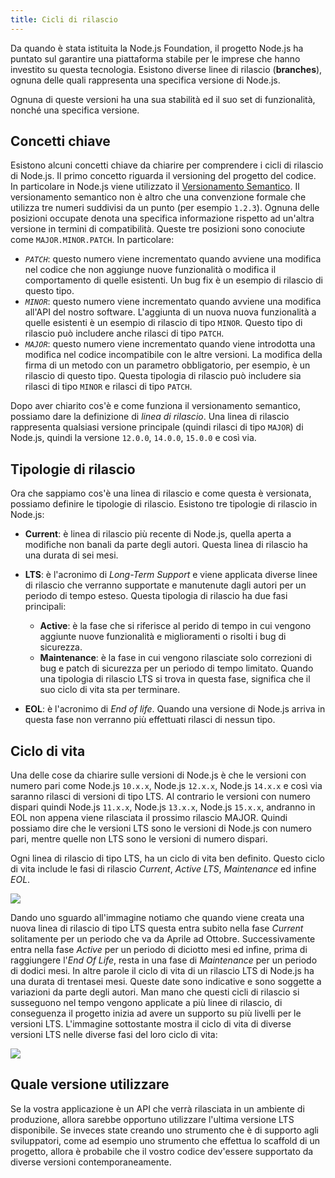 ```yaml
---
title: Cicli di rilascio
---
```


Da quando è stata istituita la Node.js Foundation, il progetto Node.js ha puntato sul garantire una piattaforma stabile per le imprese 
che hanno investito su questa tecnologia. Esistono diverse linee di rilascio (__branches__), ognuna delle quali rappresenta una 
specifica versione di Node.js. 

Ognuna di queste versioni ha una sua stabilità ed il suo set di funzionalità, nonché una specifica versione.

## Concetti chiave

Esistono alcuni concetti chiave da chiarire per comprendere i cicli di rilascio di Node.js. Il primo concetto riguarda il versioning del progetto del codice. 
In particolare in Node.js viene utilizzato il [Versionamento Semantico](https://semver.org/lang/it/). 
Il versionamento semantico non è altro che una convenzione formale che utilizza tre numeri suddivisi da un punto (per esempio `1.2.3`). 
Ognuna delle posizioni occupate denota una specifica informazione rispetto ad un'altra versione in termini di compatibilità.
Queste tre posizioni sono conociute come `MAJOR.MINOR.PATCH`. In particolare:

* *`PATCH`*: questo numero viene incrementato quando avviene una modifica nel codice che non aggiunge nuove funzionalità o modifica il comportamento di quelle esistenti. Un bug fix è un esempio di rilascio di questo tipo.
* *`MINOR`*: questo numero viene incrementato quando avviene una modifica all'API del nostro software. L'aggiunta di un nuova nuova funzionalità a quelle esistenti è un esempio di rilascio di tipo `MINOR`. Questo tipo di rilascio può includere anche rilasci di tipo `PATCH`.
* *`MAJOR`*: questo numero viene incrementato quando viene introdotta una modifica nel codice incompatibile con le altre versioni. La modifica della firma di un metodo con un parametro obbligatorio, per esempio, è un rilascio di questo tipo. Questa tipologia di rilascio può includere sia rilasci di tipo `MINOR` e rilasci di tipo `PATCH`.

Dopo aver chiarito cos'è e come funziona il versionamento semantico, possiamo dare la definizione 
di *linea di rilascio*. Una linea di rilascio rappresenta qualsiasi versione principale (quindi rilasci di tipo `MAJOR`) 
di Node.js, quindi la versione `12.0.0`, `14.0.0`, `15.0.0` e così via.

## Tipologie di rilascio

Ora che sappiamo cos'è una linea di rilascio e come questa è versionata, possiamo definire le tipologie di rilascio. Esistono tre tipologie di rilascio in Node.js:

- __Current__: è linea di rilascio più recente di Node.js, quella aperta a modifiche non banali da parte degli autori. Questa linea di rilascio ha una durata di sei mesi.

- __LTS__: è l'acronimo di _Long-Term Support_ e viene applicata diverse linee di rilascio che verranno supportate e manutenute dagli autori per un periodo di tempo esteso. Questa tipologia di rilascio ha due fasi principali:
  
  - __Active__: è la fase che si riferisce al perido di tempo in cui vengono aggiunte nuove funzionalità e miglioramenti o risolti i bug di sicurezza. 
  - __Maintenance__: è la fase in cui vengono rilasciate solo correzioni di bug e patch di sicurezza per un periodo di tempo limitato. Quando una tipologia di rilascio LTS si trova in questa fase, significa che il suo ciclo di vita sta per terminare.

- __EOL__: è l'acronimo di _End of life_. Quando una versione di Node.js arriva in questa fase non verranno più effettuati rilasci di nessun tipo.

## Ciclo di vita

Una delle cose da chiarire sulle versioni di Node.js è che le versioni con numero pari come Node.js `10.x.x`, Node.js `12.x.x`, Node.js `14.x.x` e così via saranno rilasci di versioni di tipo LTS. Al contrario le versioni con numero dispari quindi Node.js `11.x.x`, Node.js `13.x.x`, Node.js `15.x.x`, andranno in EOL non appena viene rilasciata il prossimo rilascio MAJOR. Quindi possiamo dire che le versioni LTS sono le versioni di Node.js con numero pari, mentre quelle non LTS sono le versioni di numero dispari.

Ogni linea di rilascio di tipo LTS, ha un ciclo di vita ben definito. Questo ciclo di vita include le fasi di rilascio _Current_, _Active LTS_, _Maintenance_ ed infine _EOL_.

<div>
  <img src="/images/ch-3/01.png" />
</div>

Dando uno sguardo all'immagine notiamo che quando viene creata una nuova linea di rilascio di tipo LTS questa entra subito nella fase _Current_ solitamente per un periodo che va da Aprile ad Ottobre. Successivamente entra nella fase _Active_ per un periodo di diciotto mesi ed infine, prima di raggiungere l'_End Of Life_, resta in una fase di _Maintenance_ per un periodo di dodici mesi. In altre parole il ciclo di vita di un rilascio LTS di Node.js ha una durata di trentasei mesi. Queste date sono indicative e sono soggette a variazioni da parte degli autori. Man mano che questi cicli di rilascio si susseguono nel tempo vengono applicate a più linee di rilascio, di conseguenza il progetto inizia ad avere un supporto su più livelli per le versioni LTS. L'immagine sottostante mostra il ciclo di vita di diverse versioni LTS nelle diverse fasi del loro ciclo di vita:

<div>
  <img src="/images/ch-3/02.png" />
</div>

## Quale versione utilizzare

Se la vostra applicazione è un API che verrà rilasciata in un ambiente di produzione, allora sarebbe opportuno utilizzare 
l'ultima versione LTS disponibile. Se inveces state creando uno strumento che è di supporto agli sviluppatori, come ad esempio 
uno strumento che effettua lo scaffold di un progetto, allora è probabile che il vostro codice dev'essere supportato da diverse 
versioni contemporaneamente.